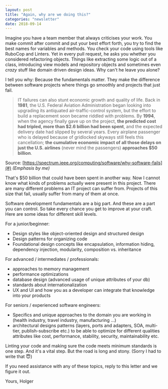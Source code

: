 ```yaml
---
layout: post
title: "Again, why are we doing this?"
categories: "newsletter"
date: 2018-09-14
---
```


Imagine you have a team member that always criticises your work. You make commit after commit and put your best effort forth, you try to find the best names for variables and methods. You check your code using tools like RuboCop and Linters. Yet in every pull request, he asks you whether you considered refactoring objects. Things like extracting some logic out of a class, introducing view models and repository objects and sometimes even _crazy_ stuff like domain driven design ideas. Why can't he leave you alone?

I tell you why: Because the fundamentals matter. They make the difference between software projects where things go smoothly and projects that just fail.
<!--more-->
> IT failures can also stunt economic growth and quality of life. Back in **1981**, the U.S. Federal Aviation Administration began looking into upgrading its antiquated air-traffic-control system, but the effort to build a replacement soon became riddled with problems. By **1994**, when the agency finally gave up on the project, **the predicted cost had tripled, more than $2.6 billion had been spent**, and the expected delivery date had slipped by several years. Every airplane passenger who is delayed because of gridlocked skyways still feels this cancellation; **the cumulative economic impact of all those delays on just the U.S. airlines** (never mind the passengers) **approaches $50 billion**.

Source: [https://spectrum.ieee.org/computing/software/why-software-fails](#)
_(Emphasis by me)_

That's $50 billion that could have been spent in another way. Now I cannot know what kinds of problems actually were present in this project. There are many different problems an IT project can suffer from. Projects of this size that fail, usually suffer from many of them at once.

Software development fundamentals are a big part. And these are a part you can control. So take every chance you get to improve at your craft.
Here are some ideas for different skill levels.

For a junior/beginner:
- Design styles like object-oriented design and structured design
- Design patterns for organizing code
- Foundational design concepts like encapsulation, information hiding, dependency injection, modularity, composition vs. inheritance

For advanced / intermediates / professionals:
- approaches to memory management
- performance optimizations
- database design (advanced usage of unique attributes of your db)
- standards about internationalization
- UX and UI and how you as a developer can integrate that knowledge into your products

For seniors / experienced software engineers:
- Specifics and unique approaches to the domain you are working in (health industry, travel industry, manufacturing …)
- architectural designs patterns (layers, ports and adapters, SOA, multi-tier, publish-subscribe etc.) to be able to optimize for different qualities attributes like cost, performance, stability, security, maintainability etc.

Linting your code and making sure the code meets minimum standards is one step. And it's a vital step. But the road is long and stony. (Sorry I had to write that 😇)

If you need assistance with any of these topics, reply to this letter and we figure it out.

Yours,
Holger
